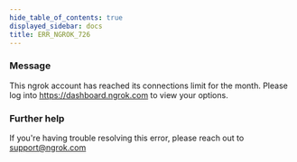 ```yaml
---
hide_table_of_contents: true
displayed_sidebar: docs
title: ERR_NGROK_726
---
```




### Message

This ngrok account has reached its connections limit for the month. Please log into https://dashboard.ngrok.com to view your options.

<ErrorDetails error="err_ngrok_726" />

### Further help

If you're having trouble resolving this error, please reach out to [support@ngrok.com](mailto:support@ngrok.com?subject=Help%20with%20ERR_NGROK_726)

